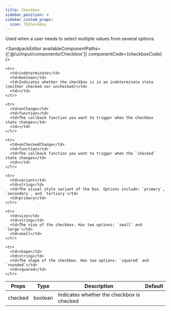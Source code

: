 ---
title: Checkbox
sidebar_position: 4
sidebar_custom_props:
  icon: TbCheckbox
---



Used when a user needs to select multiple values from several options.

<Tabs>
<TabItem value="usage" label="Usage" default>

<SandpackEditor
  availableComponentPaths={['@/ui/input/components/Checkbox']}
  componentCode={checkboxCode} 
/>

</TabItem>

<TabItem value="props" label="Props">

<table>
  <thead>
    <tr>
      <th>Props</th>
      <th>Type</th>
      <th>Description</th>
      <th>Default</th>
    </tr>
  </thead>

  <tbody>
    <tr>
      <td>checked</td>
      <td>boolean</td>
      <td>Indicates whether the checkbox is checked</td>
      <td></td>
    </tr>

    <tr>
      <td>indeterminate</td>
      <td>boolean</td>
      <td>Indicates whether the checkbox is in an indeterminate state (neither checked nor unchecked)</td>
      <td></td>
    </tr>

    <tr>
      <td>onChange</td>
      <td>function</td>
      <td>The callback function you want to trigger when the checkbox state changes</td>
      <td></td>
    </tr>

    <tr>
      <td>onCheckedChange</td>
      <td>function</td>
      <td>The callback function you want to trigger when the `checked` state changes</td>
      <td></td>
    </tr>

    <tr>
      <td>variant</td>
      <td>string</td>
      <td>The visual style variant of the box. Options include: `primary`, `secondary`, and `tertiary`</td>
      <td>primary</td>
    </tr>

    <tr>
      <td>size</td>
      <td>string</td>
      <td>The size of the checkbox. Has two options: `small` and `large`</td>
      <td>small</td>
    </tr>

    <tr>
      <td>shape</td>
      <td>string</td>
      <td>The shape of the checkbox. Has two options: `squared` and `rounded`</td>
      <td>squared</td>
    </tr>

  </tbody>
</table>

</TabItem>

</Tabs>